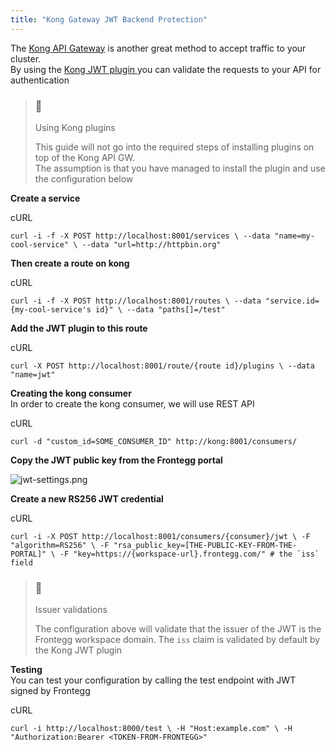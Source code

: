 ```yaml
---
title: "Kong Gateway JWT Backend Protection"
---
```


The [Kong API Gateway](https://konghq.com/) is another great method to accept traffic to your cluster.  
By using the [Kong JWT plugin ](https://docs.konghq.com/hub/kong-inc/jwt/) you can validate the requests to your API for authentication

> ### 📘
> 
> Using Kong plugins
> 
> This guide will not go into the required steps of installing plugins on top of the Kong API GW.  
> The assumption is that you have managed to install the plugin and use the configuration below

**Create a service**

cURL

`curl -i -f -X POST http://localhost:8001/services \
    --data "name=my-cool-service" \
    --data "url=http://httpbin.org"
`

**Then create a route on kong**

cURL

`curl -i -f -X POST http://localhost:8001/routes \
    --data "service.id={my-cool-service's id}" \
    --data "paths[]=/test"
`

**Add the JWT plugin to this route**

cURL

`curl -X POST http://localhost:8001/route/{route id}/plugins \
    --data "name=jwt"
`

**Creating the kong consumer**  
In order to create the kong consumer, we will use REST API

cURL

`curl -d "custom_id=SOME_CONSUMER_ID" http://kong:8001/consumers/
`

**Copy the JWT public key from the Frontegg portal**

![](/images/2d78bc5-jwt-settings.png "jwt-settings.png")

**Create a new RS256 JWT credential**

cURL

`` curl -i -X POST http://localhost:8001/consumers/{consumer}/jwt \
    -F "algorithm=RS256" \
    -F "rsa_public_key=[THE-PUBLIC-KEY-FROM-THE-PORTAL]" \
    -F "key=https://{workspace-url}.frontegg.com/" # the `iss` field
 ``

> ### 📘
> 
> Issuer validations
> 
> The configuration above will validate that the issuer of the JWT is the Frontegg workspace domain. The `iss` claim is validated by default by the Kong JWT plugin

**Testing**  
You can test your configuration by calling the test endpoint with JWT signed by Frontegg

cURL

`curl -i http://localhost:8000/test \
    -H "Host:example.com" \
    -H "Authorization:Bearer <TOKEN-FROM-FRONTEGG>"
`